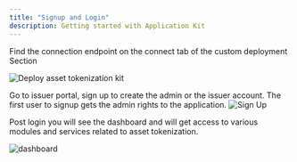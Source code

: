 ```yaml
---
title: "Signup and Login"
description: Getting started with Application Kit
---
```


Find the connection endpoint on the connect tab of the custom deployment Section

![Deploy asset tokenization kit](../../../img/application-kits/access-endpoint.png)

Go to issuer portal, sign up to create the admin or the issuer account. The first user to signup gets the admin rights to the application.
![Sign Up](../../../img/application-kits/sign-up.png)

Post login you will see the dashboard and will get access to various modules and services related to asset tokenization. 

![dashboard](../../../img/application-kits/dashboard-issuer.png)